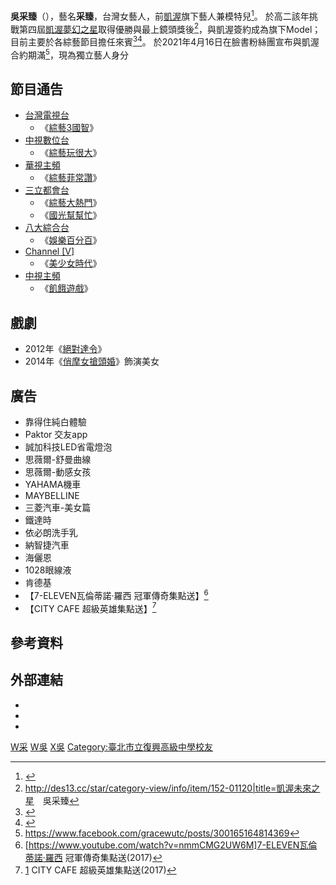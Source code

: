 {{expand|time=2014-06-20T14:56:57+00:00}}
{{藝人
| 姓名     = 吳采臻
| 類型     = 女藝人
| 圖片     = 2016台北國際新車大展-吳采臻.JPG
| 圖片尺寸 = 
| 圖片簡介 = 
| 英文名   = Grace
| 國籍     = {{ROC}}
| 出生日期 = {{birth_date_and_age|1993|4|1}}
| 出生地點 = {{TWN}}[[台北市|台北市]]
| 職業     = [[模特兒|模特兒]]、[[演員|演員]]
| 語言     = [[國語|國語]]、[[台語|台語]]、[[日語|日語]]
| 配偶     = 
| 教育程度 = [[台北市立復興高級中學|復興高中]]<br>[[淡江大學|淡江大學]]日文系畢業
| 出道日期 = 2010年
| 活躍年代 = 2010年至今 
| 經紀公司 = [[凱渥|凱渥]]（-2021年4月）
| 網站 =[https://www.facebook.com/gracewutc/ 吳采臻Grace (Facebook粉絲專頁)]
}}

'''吳采臻'''（{{bd|1993年|4月1日}}），藝名'''采臻'''，台灣女藝人，前[[凱渥|凱渥]]旗下藝人兼模特兒<ref>{{Cite web |url=http://www.catwalk.com.tw/modelsInfo.php?i=11&c1=&c2=&s=F |title=存档副本 |accessdate=2018-07-16 |archive-date=2018-07-16 |archive-url=https://web.archive.org/web/20180716194818/http://www.catwalk.com.tw/modelsInfo.php?i=11&c1=&c2=&s=F |dead-url=no }}</ref>。
於高二該年挑戰第四屆[[凱渥夢幻之星|凱渥夢幻之星]]取得優勝與最上鏡頭獎後<ref>http://des13.cc/star/category-view/info/item/152-01120|title=凱渥未來之星　吳采臻{{Dead link|date=2020年2月 |bot=InternetArchiveBot |fix-attempted=yes }}</ref>，與凱渥簽約成為旗下Model；目前主要於各綜藝節目擔任來賓<ref>{{cite web|author=陳英傑|url=http://auto.ltn.com.tw/news/9154/8|title=台北車展 今日我最美-Toyota 吳采臻 Grace|publisher=自由電子報|accessdate=2018-07-15|archive-date=2018-07-15|archive-url=https://web.archive.org/web/20180715094117/http://auto.ltn.com.tw/news/9154/8|dead-url=no}}</ref><ref>{{cite web|url=https://www.nownews.com/news/20150706/1739322|title=凱渥名模Grace吳采臻　分享自己的運動時尚裝扮！|publisher=今日新聞|accessdate=2018-07-15|archive-date=2018-07-15|archive-url=https://web.archive.org/web/20180715094350/https://www.nownews.com/news/20150706/1739322|dead-url=no}}</ref>。
於2021年4月16日在臉書粉絲團宣布與凱渥合約期滿<ref>https://www.facebook.com/gracewutc/posts/300165164814369</ref>，現為獨立藝人身分

==節目通告==
*[[台灣電視台|台灣電視台]]
**《[[綜藝3國智|綜藝3國智]]》 
*[[中視數位台|中視數位台]]
**《[[綜藝玩很大|綜藝玩很大]]》
*[[華視主頻|華視主頻]]
**《[[綜藝菲常讚|綜藝菲常讚]]》
*[[三立都會台|三立都會台]]
**《[[綜藝大熱門|綜藝大熱門]]》
**《[[國光幫幫忙|國光幫幫忙]]》
*[[八大綜合台|八大綜合台]]
**《[[娛樂百分百|娛樂百分百]]》
*[[Channel_V|Channel [V]]]
**《[[美少女時代|美少女時代]]》
*[[中視主頻|中視主頻]]
**《[[飢餓遊戲_(電視節目)|飢餓遊戲]]》

==戲劇==
*2012年《[[絕對達令|絕對達令]]》
*2014年《[[俏摩女搶頭婚|俏摩女搶頭婚]]》飾演美女

==廣告==
*靠得住純白體驗
*Paktor 交友app
*誠加科技LED省電燈泡
*思薇爾-舒曼曲線
*思薇爾-動感女孩
*YAHAMA機車
*MAYBELLINE
*三菱汽車-美女篇
*鐵達時
*依必朗洗手乳
*納智捷汽車
*海儷恩
*1028眼線液
*肯德基
*【7-ELEVEN瓦倫蒂諾‧羅西 冠軍傳奇集點送】<ref>[https://www.youtube.com/watch?v=nmmCMG2UW6M]7-ELEVEN瓦倫蒂諾‧羅西 冠軍傳奇集點送(2017)</ref>
*【CITY CAFE 超級英雄集點送】<ref>[https://www.youtube.com/watch?v=9nTmPLtzVIE] {{Wayback|url=https://www.youtube.com/watch?v=9nTmPLtzVIE |date=20200812160754 }}CITY CAFE 超級英雄集點送(2017)</ref>

== 參考資料 ==
{{reflist}}

== 外部連結 ==
*{{Facebook|gracewutc|吳采臻Grace}}
*{{Sinaweibo|2581453677|吳采臻Grace}}
*{{Instagram|gracewtc|吳采臻Grace}}

[[Category:吳姓|W采]]
[[Category:台灣電視女演員|W吳]]
[[Category:台灣女性模特兒|X吳]]
[[Category:臺北市立復興高級中學校友|Category:臺北市立復興高級中學校友]]